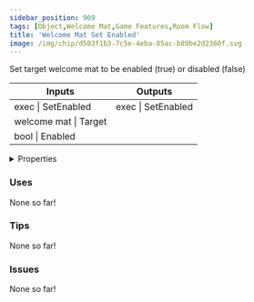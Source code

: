```yaml
---
sidebar_position: 909
tags: [Object,Welcome Mat,Game Features,Room Flow]
title: 'Welcome Mat Set Enabled'
image: /img/chip/d503f1b3-7c5e-4eba-85ac-b89be2d2360f.svg
---
```


Set target welcome mat to be enabled (true) or disabled (false)



<IChip uuid="d503f1b3-7c5e-4eba-85ac-b89be2d2360f"/>

<table><thead><tr><th>Inputs</th><th>Outputs</th></tr></thead><tbody><tr><td>exec | SetEnabled</td><td>exec | SetEnabled</td></tr><tr><td>welcome mat | Target</td><td /></tr><tr><td>bool | Enabled</td><td /></tr></tbody></table>

<details>
  <summary>Properties</summary>
  <div>
    <div>
    <table>
      <tbody>
        <tr>
          <td>Is beta required?</td>
          <td>No</td>
        </tr>
        <tr>
          <td>Is chip a trolling risk?</td>
          <td>No</td>
        </tr>
        <tr>
          <td>Is chip a role assignment risk?</td>
          <td>No</td>
        </tr>
        <tr>
          <td>Chip UUID</td>
          <td>d503f1b3-7c5e-4eba-85ac-b89be2d2360f</td>
        </tr>
        <tr>
          <td>Room availability</td>
          <td>Available everywhere</td>
        </tr>
      </tbody>
    </table>
    </div>
  </div>
</details>

### Uses

None so far!

### Tips

None so far!

### Issues

None so far!